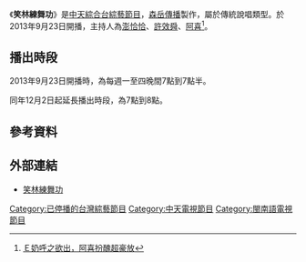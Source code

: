 {{Infobox television
| 名稱 = 笑林練舞功
| 原名 = 
| 圖片 =
| 分類 = [[綜藝節目|綜藝節目]]
| 主持 = [[澎恰恰|澎恰恰]]、[[許效舜|許效舜]]、[[林育品|阿喜]]
| 片頭曲 = 
| 國家 =  {{ROC-TW}}
| 語言 = [[中華民國國語|國]][[臺灣話|臺語]]及其他語言<br>視情境而定（[[現代標準漢語|現代標準漢語]]）
| 集數 = 67集 （至2014年1月20日）
| 製作人 = [[潘淑娟|潘淑娟]]、[[侯博嘉|侯博嘉]]
| 製作公司 = 森岳傳播股份有限公司
| 執行製作人 = [[高佳瑋|高佳瑋]]、[[劉紋淑|劉紋淑]]
| 製作群 = 
| 編劇 = [[侯博嘉|侯博嘉]]
| 編審 = 呂偉嘉
| 企劃 = [[陳怡潔|陳怡潔]]、[[崇覺之|崇覺之]]
| 燈光 = 彭金銘、郭文龍、曾俊怡
| 後製 = 嶄豁傳播
| 成音 = 梁昌煥、林杰賢 
| 技術指導 = 周宜生
| 現場指導 = [[簡美惠|簡美惠]]
| 助理導播 =  林彥君
| 美術指導 = 徐立
| 宣傳 = 
| 布景 = 雙鶴舞台
| 服裝 =  梁世俊
| 音響燈光 = 林俊佑、葳茂
| 現場音效 = 中天音效室
| 剪輯 = 葉勤修
| 片頭動畫&動畫設計 = 
| 梳化 =  張凌曼、屠挹芬
| 監製 = [[盛士驊|盛士驊]]、[[張亞沁|張亞沁]]
| 導播 = [[蔣麗雯|蔣麗雯]] 
| LED螢幕 =  
| 攝影師 = 林寶財、劉百城、于聖群、黃寬男、林育德、蔡勝雄
| 每集長度   = 約60分（含[[廣告|廣告]]）一小時<br>約40分（不含預告與廣告）
| 頻道 = [[中天綜合台|中天綜合台]]
| 播出國家 = {{TWN}} 
| 開始 = 2013年9月23日
| 結束 = 2014年4月17日
| 官方網站 =  http://blog.ctitv.com.tw/xiaolinlianwugong/Default.aspx 笑林練舞功 
|}}
《'''笑林練舞功'''》是[[中天綜合台|中天綜合台]][[綜藝節目|綜藝節目]]，[[森岳傳播|森岳傳播]]製作，屬於傳統說唱類型。於2013年9月23日開播，主持人為[[澎恰恰|澎恰恰]]、[[許效舜|許效舜]]、[[林育品|阿喜]]<ref>[http://www.nownews.com/n/2013/09/19/974152 Ｅ奶呼之欲出，阿喜扮醜超豪放]</ref>。

==播出時段==
2013年9月23日開播時，為每週一至四晚間7點到7點半。

同年12月2日起延長播出時段，為7點到8點。

==參考資料==
{{reflist}}

==外部連結==
*[https://web.archive.org/web/20140220183301/http://blog.ctitv.com.tw/xiaolinlianwugong/Default.aspx 笑林練舞功]


[[Category:已停播的台灣綜藝節目|Category:已停播的台灣綜藝節目]]
[[Category:中天電視節目|Category:中天電視節目]]
[[Category:閩南語電視節目|Category:閩南語電視節目]]
